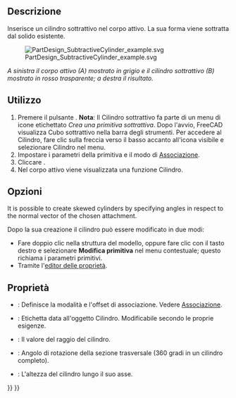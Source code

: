 <languages/>

<div class="mw-translate-fuzzy">
{{Docnav/it|[[PartDesign SubtractiveCone/it|Cono sottrattivo]]|[[PartDesign SubtractiveEllipsoid/it|Ellissoide sottrattivo]]|[[PartDesign_Workbench/it|PartDesign]]|IconL=PartDesign SubtractiveCone.png|IconC=Workbench_PartDesign.svg|IconR=PartDesign SubtractiveEllipsoid.png}}
</div>

<div class="mw-translate-fuzzy">
{{GuiCommand/it|Name=PartDesign SubtractiveCylinder|Name/it=Cilindro sottrattivo|Workbenches=[[PartDesign Workbench/it|PartDesign]]|MenuLocation=Part Design → Crea una primitiva sottrattiva → Cilindro|Version=0.17|SeeAlso=[[PartDesign CompPrimitiveSubtractive/it|Primitive sottrattive]]}}
</div>

<span id="Description"></span>
==Descrizione==

Inserisce un cilindro sottrattivo nel corpo attivo. La sua forma viene sottratta dal solido esistente. 

[[File:PartDesign_SubtractiveCylinder_example.svg|none]]

'' A sinistra il corpo attivo (A) mostrato in grigio e il cilindro sottrattivo (B) mostrato in rosso trasparente; a destra il risultato. ''

<span id="Usage"></span>
==Utilizzo==

<div class="mw-translate-fuzzy">
# Premere il pulsante {{KEY|[[Image:PartDesign SubtractiveCylinder.png|24px]] '''Cilindro sottrattivo'''}}. '''Nota''': Il Cilindro sottrattivo fa parte di un menu di icone etichettato ''Crea una primitiva sottrattiva''. Dopo l'avvio, FreeCAD visualizza Cubo sottrattivo nella barra degli strumenti. Per accedere al Cilindro, fare clic sulla freccia verso il basso accanto all'icona visibile e selezionare Cilindro nel menu.
# Impostare i parametri della primitiva e il modo di [[Part_EditAttachment/it|Associazione]].
# Cliccare {{KEY|OK}}.
# Nel corpo attivo viene visualizzata una funzione Cilindro.
</div>

<span id="Options"></span>
== Opzioni ==

It is possible to create skewed cylinders by specifying angles in respect to the normal vector of the chosen attachment. {{Version|0.20}}

<div class="mw-translate-fuzzy">
Dopo la sua creazione il cilindro può essere modificato in due modi:
* Fare doppio clic nella struttura del modello, oppure fare clic con il tasto destro e selezionare '''Modifica primitiva''' nel menu contestuale; questo richiama i parametri primitivi.
* Tramite l'[[Property editor/it|editor delle proprietà]].
</div>

<span id="Properties"></span>
== Proprietà == 

<div class="mw-translate-fuzzy">
* {{PropertyData/it|Attachment}}: Definisce la modalità e l'offset di associazione. Vedere [[Part EditAttachment/it|Associazione]].
* {{PropertyData/it|Label}}: Etichetta data all'oggetto Cilindro. Modificabile secondo le proprie esigenze.
* {{PropertyData/it|Radius}}: Il valore del raggio del cilindro.
* {{PropertyData/it|Angle}}: Angolo di rotazione della sezione trasversale (360 gradi in un cilindro completo).
* {{PropertyData/it|Height}}: L'altezza del cilindro lungo il suo asse.
</div>


<div class="mw-translate-fuzzy">
{{Docnav/it|[[PartDesign SubtractiveCone/it|Cono sottrattivo]]|[[PartDesign SubtractiveEllipsoid/it|Ellissoide sottrattivo]]|[[PartDesign_Workbench/it|PartDesign]]|IconL=PartDesign SubtractiveCone.png|IconC=Workbench_PartDesign.svg|IconR=PartDesign SubtractiveEllipsoid.png}}
</div>

{{PartDesign_Tools_navi{{#translation:}}}}
{{Userdocnavi{{#translation:}}}}